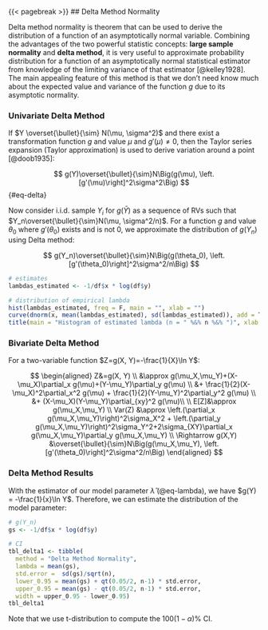 {{< pagebreak >}}
## Delta Method Normality

Delta method normality is theorem that can be used to derive the distribution of a function of an asymptotically normal variable. Combining the advantages of the two powerful statistic concepts: **large sample normality** and **delta method**, it is very useful to approximate probability distribution for a function of an asymptotically normal statistical estimator from knowledge of the limiting variance of that estimator [@kelley1928]. The main appealing feature of this method is that we don't need know much about the expected value and variance of the function $g$ due to its asymptotic normality.

### Univariate Delta Method

If $Y \overset{\bullet}{\sim} N(\mu, \sigma^2)$ and there exist a transformation function $g$ and value $\mu$ and $g'(\mu)\ne0$, then the Taylor series expansion (Taylor approximation) is used to derive variation around a point [@doob1935]:

$$
g(Y)\overset{\bullet}{\sim}N\Big(g(\mu), \left.[g'(\mu)\right]^2\sigma^2\Big)
$${#eq-delta} 

Now consider i.i.d. sample $Y_i$ for $g(\bar{Y})$ as a sequence of RVs such that $Y_n\overset{\bullet}{\sim}N(\mu, \sigma^2/n)$. For a function $g$ and value $\theta_0$ where $g'(\theta_0)$ exists and is not 0, we approximate the distribution of $g(Y_n)$ using Delta method:

$$
g(Y_n)\overset{\bullet}{\sim}N\Big(g(\theta_0), \left.[g'(\theta_0)\right]^2\sigma^2/n\Big)
$$

```r
# estimates
lambdas_estimated <- -1/df$x * log(df$y)

# distribution of empirical lambda
hist(lambdas_estimated, freq = F, main = "", xlab = "")
curve(dnorm(x, mean(lambdas_estimated), sd(lambdas_estimated)), add = T)
title(main = "Histogram of estimated lambda (n = " %&% n %&% ")", xlab = "estimated lambda")
```


### Bivariate Delta Method

For a two-variable function $Z=g(X, Y)=-\frac{1}{X}\ln Y$:

$$
\begin{aligned}
Z&=g(X, Y) \\
&\approx g(\mu_X,\mu_Y)+(X-\mu_X)\partial_x g(\mu)+(Y-\mu_Y)\partial_y g(\mu) \\
&+ \frac{1}{2}(X-\mu_X)^2\partial_x^2 g(\mu) + \frac{1}{2}(Y-\mu_Y)^2\partial_y^2 g(\mu) \\
&+ (X-\mu_X)(Y-\mu_Y)\partial_{xy}^2 g(\mu)\\ \\
E[Z]&\approx g(\mu_X,\mu_Y) \\
Var(Z) &\approx \left.(\partial_x g(\mu_X,\mu_Y)\right)^2\sigma_X^2 + \left.(\partial_y g(\mu_X,\mu_Y)\right)^2\sigma_Y^2+2\sigma_{XY}\partial_x g(\mu_X,\mu_Y)\partial_y g(\mu_X,\mu_Y) \\
\Rightarrow
g(X,Y) &\overset{\bullet}{\sim}N\Big(g(\mu_X,\mu_Y), \left.[g'(\theta_0)\right]^2\sigma^2/n\Big) 
\end{aligned}
$$

### Delta Method Results

With the estimator of our model parameter $\hat{\lambda}$ (@eq-lambda), we have $g(Y) = -\frac{1}{x}\ln Y$. Therefore, we can estimate the distribution of the model parameter:

```r
# g(Y_n)
gs <- -1/df$x * log(df$y)

# CI
tbl_delta1 <- tibble(
  method = "Delta Method Normality", 
  lambda = mean(gs),
  std.error =  sd(gs)/sqrt(n),
  lower_0.95 = mean(gs) + qt(0.05/2, n-1) * std.error,
  upper_0.95 = mean(gs) - qt(0.05/2, n-1) * std.error,
  width = upper_0.95 - lower_0.95)
tbl_delta1
```

Note that we use t-distribution to compute the $100(1-\alpha)\%$ CI.

